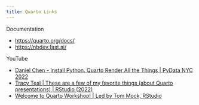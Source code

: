```yaml
---
title: Quarto Links
---
```


Documentation

- [https://quarto.org/docs/](https://quarto.org/docs/)
- [https://nbdev.fast.ai/](https://nbdev.fast.ai/)

YouTube

- [Daniel Chen - Install Python. Quarto Render All the Things | PyData NYC 2022](https://www.youtube.com/watch?v=AnrGW8zoLx8)
- [Tracy Teal | These are a few of my favorite things (about Quarto presentations) | RStudio (2022)](https://www.youtube.com/watch?v=ttLnLdU1-CQ&ab_channel=PositPBC)
- [Welcome to Quarto Workshop! | Led by Tom Mock, RStudio](https://www.youtube.com/watch?v=yvi5uXQMvu4&t=100s&ab_channel=PositPBC)
